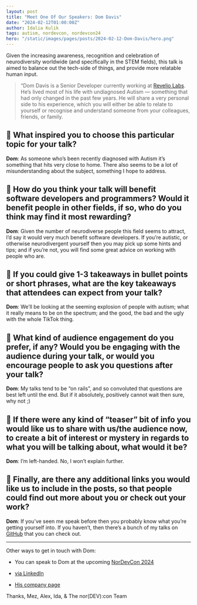 ```yaml
---
layout: post
title: "Meet One Of Our Speakers: Dom Davis"
date: "2024-02-12T01:00:00Z"
author: Idalia Kulik
tags: autism, nordevcon, nordevcon24
hero: "/static/images/pages/posts/2024-02-12-Dom-Davis/hero.png"
---
```


Given the increasing awareness, recognition and celebration of neurodiversity worldwide (and specifically in the STEM fields), this talk is aimed to balance out the tech-side of things, and provide more relatable human input.

> “Dom Davis is a Senior Developer currently working at [Revelio Labs](https://www.reveliolabs.com). He’s lived most of his life with undiagnosed Autism — something that had only changed in the past few years. He will share a very personal side to his experience, which you will either be able to relate to yourself or recognise and understand someone from your colleagues, friends, or family.

## 🧠 What inspired you to choose this particular topic for your talk?

**Dom**: As someone who’s been recently diagnosed with Autism it’s something that hits very close to home. There also seems to be a lot of misunderstanding about the subject, something I hope to address.


## 🧠 How do you think your talk will benefit software developers and programmers? Would it benefit people in other fields, if so, who do you think may find it most rewarding?

**Dom**: Given the number of neurodiverse people this field seems to attract, I’d say it would very much benefit software developers. If you’re autistic, or otherwise neurodivergent yourself then you may pick up some hints and tips; and if you’re not, you will find some great advice on working with people who are.

## 🧠 If you could give 1-3 takeaways in bullet points or short phrases, what are the key takeaways that attendees can expect from your talk?

**Dom**: We’ll be looking at the seeming explosion of people with autism; what it really means to be on the spectrum; and the good, the bad and the ugly with the whole TikTok thing.

## 🧠 What kind of audience engagement do you prefer, if any? Would you be engaging with the audience during your talk, or would you encourage people to ask you questions after your talk?

**Dom**: My talks tend to be “on rails”, and so convoluted that questions are best left until the end. But if it absolutely, positively cannot wait then sure, why not ;)

## 🧠 If there were any kind of “teaser” bit of info you would like us to share with us/the audience now, to create a bit of interest or mystery in regards to what you will be talking about, what would it be?

**Dom**: I’m left-handed. No, I won’t explain further.

## 🧠 Finally, are there any additional links you would like us to include in the posts, so that people could find out more about you or check out your work?

**Dom**: If you’ve seen me speak before then you probably know what you’re getting yourself into. If you haven’t, then there’s a bunch of my talks on [GitHub](https://github.com/domdavis/talks) that you can check out.

---

Other ways to get in touch with Dom:

- You can speak to Dom at the upcoming [NorDevCon 2024](https://ti.to/norfolkdevelopers/nordevcon-24)

- [via LinkedIn](https://www.linkedin.com/in/domdavis)

- [His company page](https://somewhererandom.com)

Thanks,
Mez, Alex, Ida, & The nor(DEV):con Team
